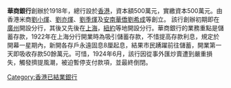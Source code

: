 '''華商銀行'''創辦於1918年，總行設於[[香港|香港]]，資本額500萬元，實繳資本500萬元。由香港米商[[劉小煇|劉小煇]]、[[劉亦煇|劉亦煇]]、[[劉季煇|劉季煇]]及[[越南|安南]][[華僑|華僑]][[劉希成|劉希成]]等創立。 該行創辦初期即在[[廣州|廣州]]開設分行，其後又先後在[[上海|上海]]，[[紐約|紐約]]等地開設分行。華商銀行的業務重點是儲蓄存款，1922年在上海分行開業時為吸引儲蓄存款，不惜提高存款利息，規定於開幕一星期內，新開各存戶永遠固息8厘起息，結果市民踴躍前往儲蓄，開業第一天即吸收存款50餘萬元。可惜，1924年6月，該行因從事外匯炒賣遭到嚴重損失，觸發擠提風潮，被迫暫停支付款項，並最終倒閉。
{{HK Bank}}

[[Category:香港已結業銀行|Category:香港已結業銀行]]